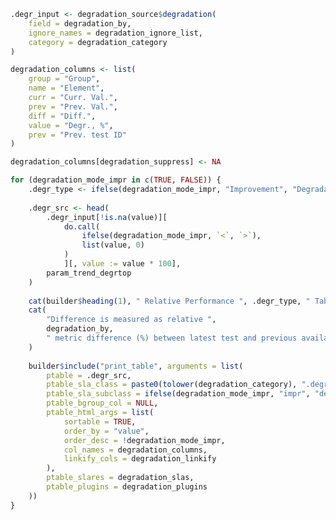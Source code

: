 ```r

.degr_input <- degradation_source$degradation(
    field = degradation_by,
    ignore_names = degradation_ignore_list,
    category = degradation_category
)

degradation_columns <- list(
    group = "Group",
    name = "Element",
    curr = "Curr. Val.",
    prev = "Prev. Val.",
    diff = "Diff.",
    value = "Degr., %",
    prev = "Prev. test ID"
)

degradation_columns[degradation_suppress] <- NA

for (degradation_mode_impr in c(TRUE, FALSE)) {
    .degr_type <- ifelse(degradation_mode_impr, "Improvement", "Degradation")
    
    .degr_src <- head(
        .degr_input[!is.na(value)][
            do.call(
                ifelse(degradation_mode_impr, `<`, `>`), 
                list(value, 0)
            )
            ][, value := value * 100],
        param_trend_degrtop
    )
    
    cat(builder$heading(1), " Relative Performance ", .degr_type, " Table\n\n")
    cat(
        "Difference is measured as relative ", 
        degradation_by, 
        " metric difference (%) between latest test and previous available.\n\n"
    )
    
    builder$include("print_table", arguments = list(
        ptable = .degr_src,
        ptable_sla_class = paste0(tolower(degradation_category), ".degradation"),
        ptable_sla_subclass = ifelse(degradation_mode_impr, "impr", "degr"),
        ptable_bgroup_col = NULL,
        ptable_html_args = list(
            sortable = TRUE,
            order_by = "value",
            order_desc = !degradation_mode_impr,
            col_names = degradation_columns,
            linkify_cols = degradation_linkify
        ),
        ptable_slares = degradation_slas,
        ptable_plugins = degradation_plugins
    ))
}
```
